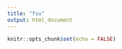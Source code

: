 ```yaml
---
title: "fsu"
output: html_document
---
```


```r
knitr::opts_chunk$set(echo = FALSE)
```

```readin
```